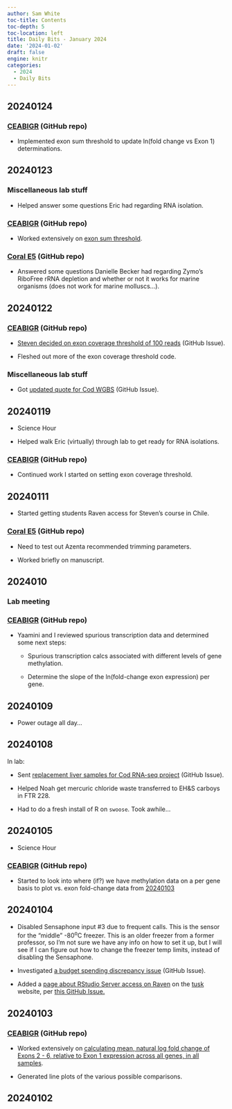 ```yaml
---
author: Sam White
toc-title: Contents
toc-depth: 5
toc-location: left
title: Daily Bits - January 2024
date: '2024-01-02'
draft: false
engine: knitr
categories: 
  - 2024
  - Daily Bits
---
```


## 20240124

### [CEABIGR](https://github.com/sr320/ceabigr) (GitHub repo)

- Implemented exon sum threshold to update ln(fold change vs Exon 1) determinations.

## 20240123

### Miscellaneous lab stuff

- Helped answer some questions Eric had regarding RNA isolation.

### [CEABIGR](https://github.com/sr320/ceabigr) (GitHub repo)

- Worked extensively on [exon sum threshold](https://github.com/sr320/ceabigr/blob/6b4bf89801a50180993331a927830d820b42e5e3/code/65-exon-coverage.qmd#L437-L486).

### [Coral E5](https://github.com/urol-e5/deep-dive) (GitHub repo)

- Answered some questions Danielle Becker had regarding Zymo's RiboFree rRNA depletion and whether or not it works for marine organisms (does not work for marine molluscs...).

## 20240122

### [CEABIGR](https://github.com/sr320/ceabigr) (GitHub repo)

- [Steven decided on exon coverage threshold of 100 reads](https://github.com/sr320/ceabigr/issues/88#issuecomment-1904556525) (GitHub Issue).

- Fleshed out more of the exon coverage threshold code.

### Miscellaneous lab stuff

- Got [updated quote for Cod WGBS](https://github.com/RobertsLab/resources/issues/1732#issuecomment-1904854424) (GitHub Issue).

## 20240119

- Science Hour

- Helped walk Eric (virtually) through lab to get ready for RNA isolations.

### [CEABIGR](https://github.com/sr320/ceabigr) (GitHub repo)

- Continued work I started on setting exon coverage threshold.

## 20240111

- Started getting students Raven access for Steven's course in Chile.

### [Coral E5](https://github.com/urol-e5/deep-dive) (GitHub repo)

- Need to test out Azenta recommended trimming parameters.

- Worked briefly on manuscript.

## 2024010

### Lab meeting

### [CEABIGR](https://github.com/sr320/ceabigr) (GitHub repo)

- Yaamini and I reviewed spurious transcription data and determined some next steps:

  - Spurious transcription calcs associated with different levels of gene methylation.

  - Determine the slope of the ln(fold-change exon expression) per gene.

## 20240109

- Power outage all day...

## 20240108

In lab:

- Sent [replacement liver samples for Cod RNA-seq project](https://github.com/RobertsLab/resources/issues/1764) (GitHub Issue).

- Helped Noah get mercuric chloride waste transferred to EH&S carboys in FTR 228.

- Had to do a fresh install of R on `swoose`. Took awhile...

## 20240105

- Science Hour

### [CEABIGR](https://github.com/sr320/ceabigr) (GitHub repo)

- Started to look into where (if?) we have methylation data on a per gene basis to plot vs. exon fold-change data from [20240103](#)

## 20240104

- Disabled Sensaphone input #3 due to frequent calls. This is the sensor for the "middle" -80<sup>o</sup>C freezer. This is an older freezer from a former professor, so I'm not sure we have any info on how to set it up, but I will see if I can figure out how to change the freezer temp limits, instead of disabling the Sensaphone.

- Investigated [a budget spending discrepancy issue]() (GitHub Issue).

- Added a [page about RStudio Server access on Raven](https://github.com/RobertsLab/tusk/blob/main/modules/05-computers.qmd) on the [tusk](https://robertslab.github.io/tusk/) website, per [this GitHub Issue.](https://github.com/RobertsLab/resources/issues/1776)

## 20240103

### [CEABIGR](https://github.com/sr320/ceabigr) (GitHub repo)

 - Worked extensively on [calculating mean, natural log fold change of Exons 2 - 6, relative to Exon 1 expression across all genes, in all samples](https://github.com/sr320/ceabigr/blob/main/code/65-exon-coverage.qmd).

 - Generated line plots of the various possible comparisons.

## 20240102